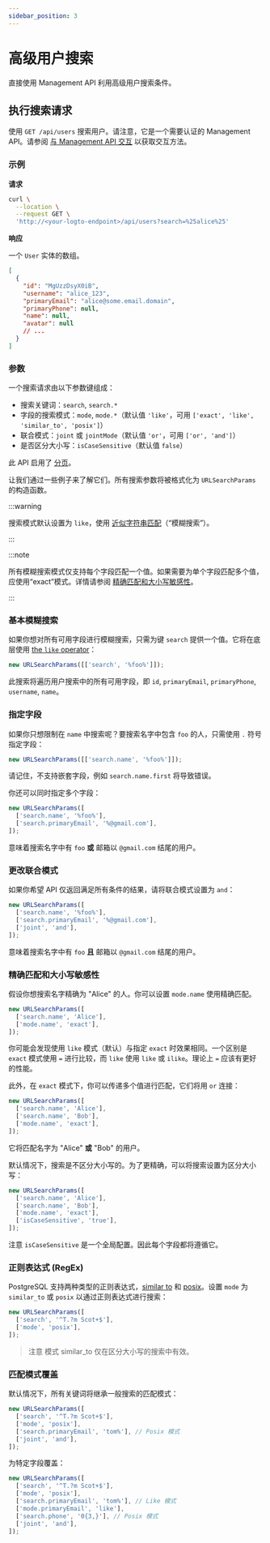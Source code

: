 ```yaml
---
sidebar_position: 3
---
```


# 高级用户搜索

直接使用 Management API 利用高级用户搜索条件。

## 执行搜索请求

使用 `GET /api/users` 搜索用户。请注意，它是一个需要认证的 Management API。请参阅 [与 Management API 交互](/integrate-logto/interact-with-management-api) 以获取交互方法。

### 示例

**请求**

```bash
curl \
  --location \
  --request GET \
  'http://<your-logto-endpoint>/api/users?search=%25alice%25'

```

**响应**

一个 `User` 实体的数组。

```json
[
  {
    "id": "MgUzzDsyX0iB",
    "username": "alice_123",
    "primaryEmail": "alice@some.email.domain",
    "primaryPhone": null,
    "name": null,
    "avatar": null
    // ...
  }
]
```

### 参数

一个搜索请求由以下参数键组成：

- 搜索关键词：`search`, `search.*`
- 字段的搜索模式：`mode`, `mode.*`（默认值 `'like'`，可用 `['exact', 'like', 'similar_to', 'posix']`）
- 联合模式：`joint` 或 `jointMode`（默认值 `'or'`，可用 `['or', 'and']`）
- 是否区分大小写：`isCaseSensitive`（默认值 `false`）

此 API 启用了 [分页](/integrate-logto/interact-with-management-api/#managing-paginated-api-responses)。

让我们通过一些例子来了解它们。所有搜索参数将被格式化为 `URLSearchParams` 的构造函数。

:::warning

搜索模式默认设置为 `like`，使用 [近似字符串匹配](https://en.wikipedia.org/wiki/Approximate_string_matching)（“模糊搜索”）。

:::

:::note

所有模糊搜索模式仅支持每个字段匹配一个值。如果需要为单个字段匹配多个值，应使用“exact”模式。详情请参阅 [精确匹配和大小写敏感性](./#exact-match-and-case-sensitivity)。

:::

### 基本模糊搜索

如果你想对所有可用字段进行模糊搜索，只需为键 `search` 提供一个值。它将在底层使用 [the `like` operator](https://www.postgresql.org/docs/current/functions-matching.html#FUNCTIONS-LIKE)：

```javascript
new URLSearchParams([['search', '%foo%']]);
```

此搜索将遍历用户搜索中的所有可用字段，即 `id`, `primaryEmail`, `primaryPhone`, `username`, `name`。

### 指定字段

如果你只想限制在 `name` 中搜索呢？要搜索名字中包含 `foo` 的人，只需使用 `.` 符号指定字段：

```javascript
new URLSearchParams([['search.name', '%foo%']]);
```

请记住，不支持嵌套字段，例如 `search.name.first` 将导致错误。

你还可以同时指定多个字段：

```javascript
new URLSearchParams([
  ['search.name', '%foo%'],
  ['search.primaryEmail', '%@gmail.com'],
]);
```

意味着搜索名字中有 `foo` **或** 邮箱以 `@gmail.com` 结尾的用户。

### 更改联合模式

如果你希望 API 仅返回满足所有条件的结果，请将联合模式设置为 `and`：

```javascript
new URLSearchParams([
  ['search.name', '%foo%'],
  ['search.primaryEmail', '%@gmail.com'],
  ['joint', 'and'],
]);
```

意味着搜索名字中有 `foo` **且** 邮箱以 `@gmail.com` 结尾的用户。

### 精确匹配和大小写敏感性

假设你想搜索名字精确为 "Alice" 的人。你可以设置 `mode.name` 使用精确匹配。

```javascript
new URLSearchParams([
  ['search.name', 'Alice'],
  ['mode.name', 'exact'],
]);
```

你可能会发现使用 `like` 模式（默认）与指定 `exact` 时效果相同。一个区别是 `exact` 模式使用 `=` 进行比较，而 `like` 使用 `like` 或 `ilike`。理论上 `=` 应该有更好的性能。

此外，在 `exact` 模式下，你可以传递多个值进行匹配，它们将用 `or` 连接：

```javascript
new URLSearchParams([
  ['search.name', 'Alice'],
  ['search.name', 'Bob'],
  ['mode.name', 'exact'],
]);
```

它将匹配名字为 "Alice" **或** "Bob" 的用户。

默认情况下，搜索是不区分大小写的。为了更精确，可以将搜索设置为区分大小写：

```javascript
new URLSearchParams([
  ['search.name', 'Alice'],
  ['search.name', 'Bob'],
  ['mode.name', 'exact'],
  ['isCaseSensitive', 'true'],
]);
```

注意 `isCaseSensitive` 是一个全局配置。因此每个字段都将遵循它。

### 正则表达式 (RegEx)

PostgreSQL 支持两种类型的正则表达式，[similar to](https://www.postgresql.org/docs/current/functions-matching.html#FUNCTIONS-SIMILARTO-REGEXP) 和 [posix](https://www.postgresql.org/docs/current/functions-matching.html#FUNCTIONS-POSIX-REGEXP)。设置 `mode` 为 `similar_to` 或 `posix` 以通过正则表达式进行搜索：

```javascript
new URLSearchParams([
  ['search', '^T.?m Scot+$'],
  ['mode', 'posix'],
]);
```

> 注意 模式 similar_to 仅在区分大小写的搜索中有效。

### 匹配模式覆盖

默认情况下，所有关键词将继承一般搜索的匹配模式：

```javascript
new URLSearchParams([
  ['search', '^T.?m Scot+$'],
  ['mode', 'posix'],
  ['search.primaryEmail', 'tom%'], // Posix 模式
  ['joint', 'and'],
]);
```

为特定字段覆盖：

```javascript
new URLSearchParams([
  ['search', '^T.?m Scot+$'],
  ['mode', 'posix'],
  ['search.primaryEmail', 'tom%'], // Like 模式
  ['mode.primaryEmail', 'like'],
  ['search.phone', '0{3,}'], // Posix 模式
  ['joint', 'and'],
]);
```
